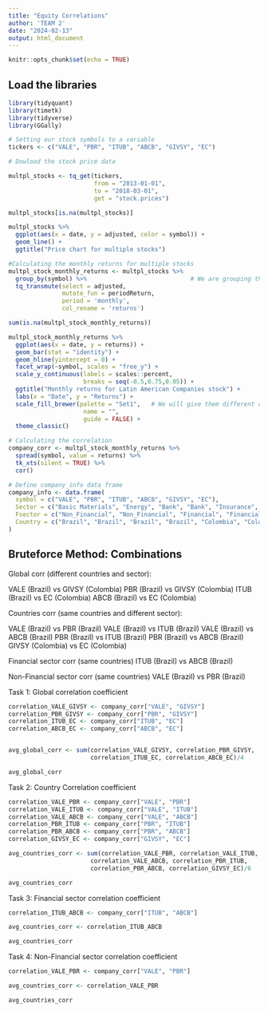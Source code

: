 ```yaml
---
title: "Equity Correlations"
author: 'TEAM 2'
date: "2024-02-13"
output: html_document
---
```


```r
knitr::opts_chunk$set(echo = TRUE)
```

## Load the libraries

```r
library(tidyquant)
library(timetk)
library(tidyverse)
library(GGally)
```

```r
# Setting our stock symbols to a variable
tickers <- c("VALE", "PBR", "ITUB", "ABCB", "GIVSY", "EC")

# Dowload the stock price data

multpl_stocks <- tq_get(tickers,
                        from = "2013-01-01",
                        to = "2018-03-01",
                        get = "stock.prices")

multpl_stocks[is.na(multpl_stocks)]
```

```r
multpl_stocks %>%
  ggplot(aes(x = date, y = adjusted, color = symbol)) +
  geom_line() +
  ggtitle("Price chart for multiple stocks")
```

```r
#Calculating the monthly returns for multiple stocks
multpl_stock_monthly_returns <- multpl_stocks %>%
  group_by(symbol) %>%                             # We are grouping the stocks by symbol
  tq_transmute(select = adjusted,
               mutate_fun = periodReturn,
               period = 'monthly',
               col_rename = 'returns')

sum(is.na(multpl_stock_monthly_returns))
```

```r
multpl_stock_monthly_returns %>%
  ggplot(aes(x = date, y = returns)) +
  geom_bar(stat = "identity") +
  geom_hline(yintercept = 0) +
  facet_wrap(~symbol, scales = "free_y") +
  scale_y_continuous(labels = scales::percent,
                     breaks = seq(-0.5,0.75,0.05)) +
  ggtitle("Monthly returns for Latin American Companies stock") +
  labs(x = "Date", y = "Returns") +
  scale_fill_brewer(palette = "Set1",   # We will give them different colors instead of black
                     name = "",
                     guide = FALSE) +
  theme_classic()
```

```r
# Calculating the correlation
company_corr <- multpl_stock_monthly_returns %>%
  spread(symbol, value = returns) %>%
  tk_xts(silent = TRUE) %>%
  cor() 
```

```r
# Define company_info data frame
company_info <- data.frame(
  symbol = c("VALE", "PBR", "ITUB", "ABCB", "GIVSY", "EC"),
  Sector = c("Basic Materials", "Energy", "Bank", "Bank", "Insurance", "Energy"),
  Fsector = c("Non_Financial", "Non_Financial", "Financial", "Financial", "Financial", "Non_Financial"),
  Country = c("Brazil", "Brazil", "Brazil", "Brazil", "Colombia", "Colombia")
)
```

## Bruteforce Method: Combinations

Global corr (different countries and sector):

VALE (Brazil) vs GIVSY (Colombia)
PBR (Brazil) vs GIVSY (Colombia)
ITUB (Brazil) vs EC (Colombia)
ABCB (Brazil) vs EC (Colombia)

Countries corr (same countries and different sector):

VALE (Brazil) vs PBR (Brazil)
VALE (Brazil) vs ITUB (Brazil)
VALE (Brazil) vs ABCB (Brazil)
PBR (Brazil) vs ITUB (Brazil)
PBR (Brazil) vs ABCB (Brazil)
GIVSY (Colombia) vs EC (Colombia)

Financial sector corr (same countries)
ITUB (Brazil) vs ABCB (Brazil)

Non-Financial sector corr (same countries)
VALE (Brazil) vs PBR (Brazil)

Task 1: Global correlation coefficient
```r
correlation_VALE_GIVSY <- company_corr["VALE", "GIVSY"]
correlation_PBR_GIVSY <- company_corr["PBR", "GIVSY"]
correlation_ITUB_EC <- company_corr["ITUB", "EC"]
correlation_ABCB_EC <- company_corr["ABCB", "EC"]


avg_global_corr <- sum(correlation_VALE_GIVSY, correlation_PBR_GIVSY, 
                       correlation_ITUB_EC, correlation_ABCB_EC)/4

avg_global_corr
```

Task 2: Country Correlation coefficient
```r
correlation_VALE_PBR <- company_corr["VALE", "PBR"]
correlation_VALE_ITUB <- company_corr["VALE", "ITUB"]
correlation_VALE_ABCB <- company_corr["VALE", "ABCB"]
correlation_PBR_ITUB <- company_corr["PBR", "ITUB"]
correlation_PBR_ABCB <- company_corr["PBR", "ABCB"]
correlation_GIVSY_EC <- company_corr["GIVSY", "EC"]

avg_countries_corr <- sum(correlation_VALE_PBR, correlation_VALE_ITUB, 
                       correlation_VALE_ABCB, correlation_PBR_ITUB,
                       correlation_PBR_ABCB, correlation_GIVSY_EC)/6

avg_countries_corr
```

Task 3: Financial sector correlation coefficient
```r
correlation_ITUB_ABCB <- company_corr["ITUB", "ABCB"]

avg_countries_corr <- correlation_ITUB_ABCB

avg_countries_corr
```

Task 4: Non-Financial sector correlation coefficient
```r
correlation_VALE_PBR <- company_corr["VALE", "PBR"]

avg_countries_corr <- correlation_VALE_PBR

avg_countries_corr
```





